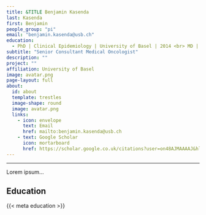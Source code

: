 ```yaml
---
title: &TITLE Benjamin Kasenda
last: Kasenda
first: Benjamin
people_group: "pi"
email: "benjamin.kasenda@usb.ch"
education:
  - PhD | Clinical Epidemiology | University of Basel | 2014 <br> MD | University Witten/Herdecke | 2008
subtitle: "Senior Consultant Medical Oncologist"
description: ""
project: ""
affiliation: University of Basel
image: avatar.png
page-layout: full
about: 
  id: about
  template: trestles
  image-shape: round
  image: avatar.png
  links:
    - icon: envelope
      text: Email
      href: mailto:benjamin.kasenda@usb.ch 
    - text: Google Scholar
      icon: mortarboard 
      href: https://scholar.google.co.uk/citations?user=on48AJMAAAAJ&hl=de
---
```

<hr>
::: {#about}



Lorem ipsum...

## Education

{{< meta education >}}

:::
